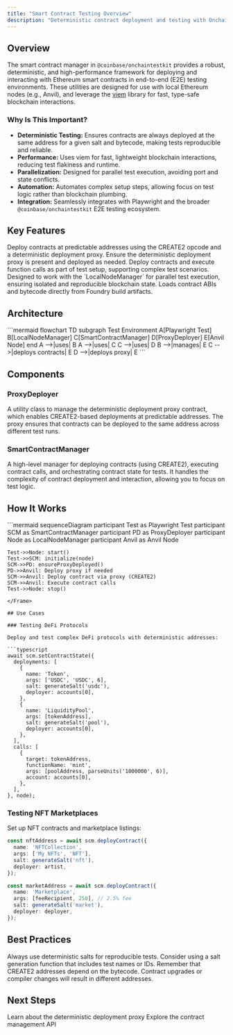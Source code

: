 ```yaml
---
title: "Smart Contract Testing Overview"
description: "Deterministic contract deployment and testing with OnchainTestKit"
---
```


## Overview

The smart contract manager in `@coinbase/onchaintestkit` provides a robust, deterministic, and high-performance framework for deploying and interacting with Ethereum smart contracts in end-to-end (E2E) testing environments. These utilities are designed for use with local Ethereum nodes (e.g., Anvil), and leverage the [viem](https://viem.sh/) library for fast, type-safe blockchain interactions.

### Why Is This Important?

- **Deterministic Testing:** Ensures contracts are always deployed at the same address for a given salt and bytecode, making tests reproducible and reliable.
- **Performance:** Uses viem for fast, lightweight blockchain interactions, reducing test flakiness and runtime.
- **Parallelization:** Designed for parallel test execution, avoiding port and state conflicts.
- **Automation:** Automates complex setup steps, allowing focus on test logic rather than blockchain plumbing.
- **Integration:** Seamlessly integrates with Playwright and the broader `@coinbase/onchaintestkit` E2E testing ecosystem.

## Key Features

<AccordionGroup>
<Accordion title="Deterministic Contract Deployment">
  Deploy contracts at predictable addresses using the CREATE2 opcode and a deterministic deployment proxy.
</Accordion>

<Accordion title="Automated Proxy Management">
  Ensure the deterministic deployment proxy is present and deployed as needed.
</Accordion>

<Accordion title="Contract State Management">
  Deploy contracts and execute function calls as part of test setup, supporting complex test scenarios.
</Accordion>

<Accordion title="Parallel Test Safety">
  Designed to work with the `LocalNodeManager` for parallel test execution, ensuring isolated and reproducible blockchain state.
</Accordion>

<Accordion title="Artifact Integration">
  Loads contract ABIs and bytecode directly from Foundry build artifacts.
</Accordion>
</AccordionGroup>

## Architecture

<Frame>
```mermaid
flowchart TD
    subgraph Test Environment
        A[Playwright Test]
        B[LocalNodeManager]
        C[SmartContractManager]
        D[ProxyDeployer]
        E[Anvil Node]
    end
    A -->|uses| B
    A -->|uses| C
    C -->|uses| D
    B -->|manages| E
    C -->|deploys contracts| E
    D -->|deploys proxy| E
```
</Frame>

## Components

### ProxyDeployer

A utility class to manage the deterministic deployment proxy contract, which enables CREATE2-based deployments at predictable addresses. The proxy ensures that contracts can be deployed to the same address across different test runs.

### SmartContractManager

A high-level manager for deploying contracts (using CREATE2), executing contract calls, and orchestrating contract state for tests. It handles the complexity of contract deployment and interaction, allowing you to focus on test logic.

## How It Works

<Frame>
```mermaid
sequenceDiagram
    participant Test as Playwright Test
    participant SCM as SmartContractManager
    participant PD as ProxyDeployer
    participant Node as LocalNodeManager
    participant Anvil as Anvil Node

    Test->>Node: start()
    Test->>SCM: initialize(node)
    SCM->>PD: ensureProxyDeployed()
    PD->>Anvil: Deploy proxy if needed
    SCM->>Anvil: Deploy contract via proxy (CREATE2)
    SCM->>Anvil: Execute contract calls
    Test->>Node: stop()
```
</Frame>

## Use Cases

### Testing DeFi Protocols

Deploy and test complex DeFi protocols with deterministic addresses:

```typescript
await scm.setContractState({
  deployments: [
    {
      name: 'Token',
      args: ['USDC', 'USDC', 6],
      salt: generateSalt('usdc'),
      deployer: accounts[0],
    },
    {
      name: 'LiquidityPool',
      args: [tokenAddress],
      salt: generateSalt('pool'),
      deployer: accounts[0],
    },
  ],
  calls: [
    {
      target: tokenAddress,
      functionName: 'mint',
      args: [poolAddress, parseUnits('1000000', 6)],
      account: accounts[0],
    },
  ],
}, node);
```

### Testing NFT Marketplaces

Set up NFT contracts and marketplace listings:

```typescript
const nftAddress = await scm.deployContract({
  name: 'NFTCollection',
  args: ['My NFTs', 'NFT'],
  salt: generateSalt('nft'),
  deployer: artist,
});

const marketAddress = await scm.deployContract({
  name: 'Marketplace',
  args: [feeRecipient, 250], // 2.5% fee
  salt: generateSalt('market'),
  deployer: deployer,
});
```

## Best Practices

<Info>
Always use deterministic salts for reproducible tests. Consider using a salt generation function that includes test names or IDs.
</Info>

<Warning>
Remember that CREATE2 addresses depend on the bytecode. Contract upgrades or compiler changes will result in different addresses.
</Warning>

## Next Steps

<CardGroup cols={2}>
<Card title="ProxyDeployer" icon="rocket" href="/onchaintestkit/contracts/proxy-deployer">
  Learn about the deterministic deployment proxy
</Card>
<Card title="SmartContractManager" icon="code" href="/onchaintestkit/contracts/smart-contract-manager">
  Explore the contract management API
</Card>
</CardGroup> 